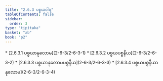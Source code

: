 ```yaml
---
title: "2.6.3 ပစ္စယဝါရ"
tableOfContents: false
sidebar:
  order: 3
type: "tipitaka"
basket: "ab"
book: "p2"
---
```



<DynamicBreadcrumb />



<TableOfContents book="p2" section="2.6.3">
* [2.6.3.1 ပစ္စယာနုလောမ](2-6-3/2-6-3-1)
* [2.6.3.2 ပစ္စယပစ္စနီယ](2-6-3/2-6-3-2)
* [2.6.3.3 ပစ္စယာနုလောမပစ္စနီယ](2-6-3/2-6-3-3)
* [2.6.3.4 ပစ္စယပစ္စနီယာနုလောမ](2-6-3/2-6-3-4)
</TableOfContents>